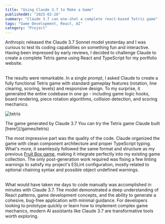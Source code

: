 ```yaml
---
title: "Using Claude 3.7 to Make a Game"
publishedAt: "2025-02-26"
summary: "Claude 3.7 can one-shot a complete react-based Tetris game"
tags: "Game Development, React, AI"
category: "Project"
---
```


Anthropic released the Claude 3.7 Sonnet model yesterday and I was curious to test its coding capabilities on something fun and interactive. Having been impressed by early reviews, I decided to challenge Claude to create a complete Tetris game using React and TypeScript for my portfolio website.

\
The results were remarkable. In a single prompt, I asked Claude to create a fully functional Tetris game with standard gameplay features (rotation, line clearing, scoring, levels) and responsive design. To my surprise, it generated the entire codebase in one go - including game logic hooks, board rendering, piece rotation algorithms, collision detection, and scoring mechanics.

<Image
  src="/images/using-claude-3-7-to-make-a-game/tetris.png"
  alt="tetris"
  width={420}
  height={420}
/>
<Caption>The game generated by Claude 3.7</Caption>

<Callout emoji="🎮">
  You can try the Tetris game Claude built [here!](/games/tetris)
</Callout>

The most impressive part was the quality of the code. Claude organized the game
with clean component architecture and proper TypeScript typing. What's more, it seamlessly followed the same format and structure as my previous
[Fruit Box game](/posts/making-the-fruit-box-game), making it integrate perfectly into my
existing game collection. The only post-generation work required was fixing a
few linting warnings to satisfy my project's ESLint configuration, mostly
related to optional chaining syntax and possible object undefined warnings.

\
What would have taken me days to code manually was accomplished in minutes with Claude 3.7. The model demonstrated a deep understanding of React patterns, game development concepts, and the ability to generate a cohesive, bug-free application with minimal guidance. For developers looking to prototype quickly or learn how to implement complex game mechanics, modern AI assistants like Claude 3.7 are transformative tools worth exploring.

